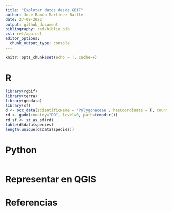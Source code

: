 ```yaml
---
title: "Explotar datos desde GBIF"
author: José Ramón Martínez Batlle
date: 27-09-2022
output: github_document
bibliography: ref/biblio.bib
csl: ref/apa.csl
editor_options: 
  chunk_output_type: console
---
```


```r
knitr::opts_chunk$set(echo = T, cache=F)
```

# R

```r
library(rgbif)
library(terra)
library(geodata)
library(sf)
d <- occ_data(scientificName = 'Polygonaceae', hasCoordinate = T, country = 'DO')
rd <- gadm(country="DO", level=0, path=tempdir())
rd_sf <- st_as_sf(rd)
table(d$data$species)
length(unique(d$data$species))

```

# Python

```python

```


# Representar en QGIS






# Referencias
